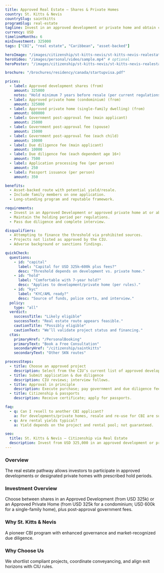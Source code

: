 ```yaml
---
title: Approved Real Estate – Shares & Private Homes
country: St. Kitts & Nevis
countrySlug: saintkitts
programSlug: real-estate
tagline: Invest in an approved development or private home and obtain citizenship.
currency: USD
timelineMonths: 6
minInvestment: 325000
tags: ["CBI", "real estate", "Caribbean", "asset-backed"]

heroImage: "/images/citizenship/st-kitts-nevis/st-kitts-nevis-realestate.webp"
heroVideo: "/images/personal/video/sample.mp4" # optional
heroPoster: "/images/citizenship/st-kitts-nevis/st-kitts-nevis-realestate.webp" # optional

brochure: "/brochures/residency/canada/startupvisa.pdf"

prices:
  - label: Approved development shares (from)
    amount: 325000
    notes: "Hold minimum 7 years before resale (per current regulations)."
  - label: Approved private home (condominium) (from)
    amount: 325000
  - label: Approved private home (single-family dwelling) (from)
    amount: 600000
  - label: Government post-approval fee (main applicant)
    amount: 25000
  - label: Government post-approval fee (spouse)
    amount: 15000
  - label: Government post-approval fee (each child)
    amount: 10000
  - label: Due diligence fee (main applicant)
    amount: 10000
  - label: Due diligence fee (each dependent age 16+)
    amount: 7500
  - label: Application processing fee (per person)
    amount: 250
  - label: Passport issuance (per person)
    amount: 350

benefits:
  - Asset-backed route with potential yield/resale.
  - Include family members on one application.
  - Long-standing program and reputable framework.

requirements:
  - Invest in an Approved Development or approved private home at or above the threshold.
  - Maintain the holding period per regulations.
  - Pass due diligence and complete interview.

disqualifiers:
  - Attempting to finance the threshold via prohibited sources.
  - Projects not listed as approved by the CIU.
  - Adverse background or sanctions findings.

quickCheck:
  questions:
    - id: "capital"
      label: "Capital for USD 325k–600k plus fees?"
      desc: "Threshold depends on development vs. private home."
    - id: "hold"
      label: "Comfortable with 7-year hold?"
      desc: "Applies to development/private home (per rules)."
    - id: "kyc"
      label: "KYC/AML ready?"
      desc: "Source of funds, police certs, and interview."
  policy:
    type: "all"
  verdict:
    successTitle: "Likely eligible"
    successText: "Real estate route appears feasible."
    cautionTitle: "Possibly eligible"
    cautionText: "We’ll validate project status and financing."
  ctas:
    primaryHref: "/PersonalBooking"
    primaryText: "Book a Free Consultation"
    secondaryHref: "/citizenship/saintkitts"
    secondaryText: "Other SKN routes"

processSteps:
  - title: Choose an approved project
    description: Select from the CIU’s current list of approved developments or private homes.
  - title: Submit application & due diligence
    description: CIU reviews; interview follows.
  - title: Approval in principle
    description: Execute purchase; pay government and due diligence fees.
  - title: Citizenship & passports
    description: Receive certificate; apply for passports.

faq:
  - q: Can I resell to another CBI applicant?
    a: For developments/private homes, resale and re-use for CBI are subject to specific hold periods and rules set by CIU and SROs.
  - q: Are rental yields typical?
    a: Yield depends on the project and rental pool; not guaranteed.

seo:
  title: St. Kitts & Nevis – Citizenship via Real Estate
  description: Invest from USD 325,000 in an approved development or private home and secure citizenship. See fees, holds and steps.
---
```


### Overview

The real estate pathway allows investors to participate in approved developments or designated private homes with prescribed hold periods.

### Investment Overview

Choose between shares in an Approved Development (from USD 325k) or an Approved Private Home (from USD 325k for a condominium; USD 600k for a single-family home), plus post-approval government fees.

### Why St. Kitts & Nevis

A pioneer CBI program with enhanced governance and market-recognized due diligence.

### Why Choose Us

We shortlist compliant projects, coordinate conveyancing, and align exit horizons with CIU rules.
